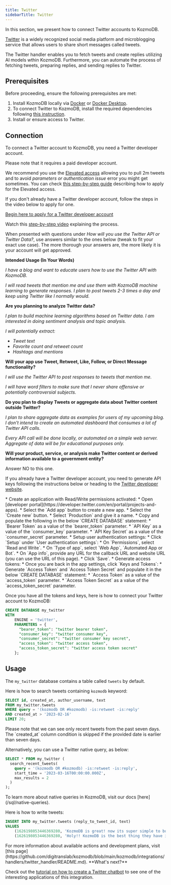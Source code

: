 ```yaml
---
title: Twitter
sidebarTitle: Twitter
---
```


In this section, we present how to connect Twitter accounts to KozmoDB.

[Twitter](https://twitter.com/) is a widely recognized social media platform and microblogging service that allows users to share short messages called tweets.

The Twitter handler enables you to fetch tweets and create replies utilizing AI models wthin KozmoDB. Furthermore, you can automate the process of fetching tweets, preparing replies, and sending replies to Twitter.

## Prerequisites

Before proceeding, ensure the following prerequisites are met:

1. Install KozmoDB locally via [Docker](/setup/self-hosted/docker) or [Docker Desktop](/setup/self-hosted/docker-desktop).
2. To connect Twitter to KozmoDB, install the required dependencies following [this instruction](/setup/self-hosted/docker#install-dependencies).
3. Install or ensure access to Twitter.

## Connection

To connect a Twitter account to KozmoDB, you need a Twitter developer account.

<Tip>
Please note that it requires a paid developer account.

We recommend you use the [Elevated access](https://developer.twitter.com/en/support/twitter-api/developer-account) allowing you to pull 2m tweets and to avoid _parameters or authentication issue_ error you might get sometimes. You can check [this step-by-step guide](https://medium.com/@skillcate/set-up-twitter-api-to-pull-2m-tweets-month-44d004c6f7ce) describing how to apply for the Elevated access.
</Tip>

If you don't already have a Twitter developer account, follow the steps in the video below to apply for one.

<Accordion title="How to Apply for a Twitter Developer Account" icon="twitter" iconType="thin">

  [Begin here to apply for a Twitter developer account](https://developer.twitter.com/apply-for-access)

  Watch this [step-by-step video](https://www.youtube.com/watch?v=qVe7PeC0sUQ) explaining the process.

  When presented with questions under *How will you use the Twitter API or Twitter Data?*, use answers similar to the ones below (tweak to fit your exact use case). The more thorough your answers are, the more likely it is your account will get approved.

  **Intended Usage (In Your Words)**

  *I have a blog and want to educate users how to use the Twitter API with KozmoDB.*

  *I will read tweets that mention me and use them with KozmoDB machine learning to generate responses. I plan to post tweets 2-3 times a day and keep using Twitter like I normally would.*

  **Are you planning to analyze Twitter data?**

  *I plan to build machine learning algorithms based on Twitter data. I am interested in doing sentiment analysis and topic analysis.*

  *I will potentially extract:*
  * *Tweet text*
  * *Favorite count and retweet count*
  * *Hashtags and mentions*

  **Will your app use Tweet, Retweet, Like, Follow, or Direct Message functionality?**

  *I will use the Twitter API to post responses to tweets that mention me.*

  *I will have word filters to make sure that I never share offensive or potentially controversial subjects.*

  **Do you plan to display Tweets or aggregate data about Twitter content outside Twitter?**

  *I plan to share aggregate data as examples for users of my upcoming blog. I don't intend to create an automated dashboard that consumes a lot of Twitter API calls.*

  *Every API call will be done locally, or automated on a simple web server. Aggregate of data will be for educational purposes only.*

  **Will your product, service, or analysis make Twitter content or derived information available to a government entity?**

  Answer NO to this one.
</Accordion>

If you already have a Twitter developer account, you need to generate API keys following the instructions below or heading to the [Twitter developer website](https://developer.twitter.com/en).

<Accordion title="How to Generate API Keys" icon="twitter" iconType="thin">
  * Create an application with Read/Write permissions activated:
    * Open [developer portal](https://developer.twitter.com/en/portal/projects-and-apps).
    * Select the `Add app` button to create a new app.
    * Select the `Create new` button.
    * Select `Production` and give it a name.
    * Copy and populate the following in the below `CREATE DATABASE` statement:
      * `Bearer Token` as a value of the `bearer_token` parameter.
      * `API Key` as a value of the `consumer_key` parameter.
      * `API Key Secret` as a value of the `consumer_secret` parameter.
  * Setup user authentication settings:
    * Click `Setup` under `User authentication settings`:
    * On `Permissions`, select `Read and Write`.
    * On `Type of app`, select `Web App`, `Automated App or Bot`.
    * On `App info`, provide any URL for the callback URL and website URL (you can use the URL of this page).
    * Click `Save`.
  * Generate access tokens:
    * Once you are back in the app settings, click `Keys and Tokens`:
    * Generate `Access Token` and `Access Token Secret` and populate it in the below `CREATE DATABASE` statement:
      * `Access Token` as a value of the `access_token` parameter.
      * `Access Token Secret` as a value of the `access_token_secret` parameter.
</Accordion>

Once you have all the tokens and keys, here is how to connect your Twitter account to KozmoDB:

```sql
CREATE DATABASE my_twitter 
WITH 
    ENGINE = 'twitter',
    PARAMETERS = {
      "bearer_token": "twitter bearer token",
      "consumer_key": "twitter consumer key",
      "consumer_secret": "twitter consumer key secret",
      "access_token": "twitter access token",
	  "access_token_secret": "twitter access token secret"
    };
```

## Usage

The `my_twitter` database contains a table called `tweets` by default.

Here is how to search tweets containing `kozmodb` keyword:

```sql
SELECT id, created_at, author_username, text 
FROM my_twitter.tweets 
WHERE query = '(kozmodb OR #kozmodb) -is:retweet -is:reply'
AND created_at > '2023-02-16' 
LIMIT 20;
```

<Warning>
Please note that we can see only recent tweets from the past seven days. The `created_at` column condition is skipped if the provided date is earlier than seven days.
</Warning>

Alternatively, you can use a Twitter native query, as below:

```sql
SELECT * FROM my_twitter (
  search_recent_tweets(
    query = '(kozmodb OR #kozmodb) -is:retweet -is:reply',
    start_time = '2023-03-16T00:00:00.000Z',
    max_results = 2
  )
);
```

<Tip>
To learn more about native queries in KozmoDB, visit our docs [here](/sql/native-queries).
</Tip>

Here is how to write tweets:

```sql
INSERT INTO my_twitter.tweets (reply_to_tweet_id, text)
VALUES 
    (1626198053446369280, 'KozmoDB is great! now its super simple to build ML powered apps'),
    (1626198053446369280, 'Holy!! KozmoDB is the best thing they have invented for developers doing ML');
```

<Info>
For more information about available actions and development plans, visit [this page](https://github.com/digitranslab/kozmodb/blob/main/kozmodb/integrations/handlers/twitter_handler/README.md).
</Info>

<Tip>
**What's next?**

Check out the [tutorial on how to create a Twitter chatbot](/sql/tutorials/twitter-chatbot) to see one of the interesting applications of this integration.
</Tip>
